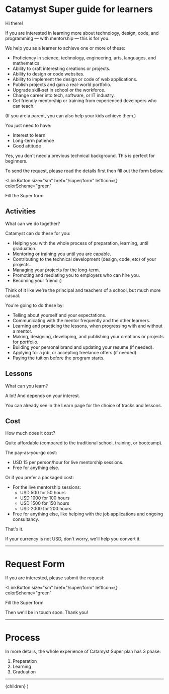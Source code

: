 

# Catamyst Super guide for learners

Hi there!

If you are interested in learning more about technology, design, code, and programming — with mentorship — this is for you.

We help you as a learner to achieve one or more of these:

- Proficiency in science, technology, engineering, arts, languages, and mathematics.
- Ability to craft interesting creations or projects.
- Ability to design or code websites.
- Ability to implement the design or code of web applications.
- Publish projects and gain a real-world portfolio.
- Upgrade skill-set in school or the workforce.
- Change career into tech, software, or IT industry.
- Get friendly mentorship or training from experienced developers who can teach.

(If you are a parent, you can also help your kids achieve them.)

You just need to have:

- Interest to learn
- Long-term patience
- Good attitude

Yes, you don't need a previous technical background. This is perfect for beginners.

To send the request, please read the details first then fill out the form below.

<LinkButton
  size="sm"
  href="/super/form"
  leftIcon={<Icon name="form" />}
  colorScheme="green"
>
  Fill the Super form
</LinkButton>

## Activities

What can we do together?

Catamyst can do these for you:

- Helping you with the whole process of preparation, learning, until graduation.
- Mentoring or training you until you are capable.
- Contributing to the technical development (design, code, etc) of your projects.
- Managing your projects for the long-term.
- Promoting and mediating you to employers who can hire you.
- Becoming your friend :)

Think of it like we're the principal and teachers of a school, but much more casual.

You're going to do these by:

- Telling about yourself and your expectations.
- Communicating with the mentor frequently and the other learners.
- Learning and practicing the lessons, when progressing with and without a mentor.
- Making, designing, developing, and publishing your creations or projects for portfolio.
- Building your personal brand and updating your resume (if needed).
- Applying for a job, or accepting freelance offers (if needed).
- Paying the tuition before the program starts.

## Lessons

What can you learn?

A lot! And depends on your interest.

You can already see in the <NextLink href="/learn" passHref><Link color="teal.500">Learn page</Link></NextLink> for the choice of tracks and lessons.

## Cost

How much does it cost?

Quite affordable (compared to the traditional school, training, or bootcamp).

The pay-as-you-go cost:

- USD 15 per person/hour for live mentorship sessions.
- Free for anything else.

Or if you prefer a packaged cost:

- For the live mentorship sessions:
  - USD 500 for 50 hours
  - USD 1000 for 100 hours
  - USD 1500 for 150 hours
  - USD 2000 for 200 hours
- Free for anything else, like helping with the job applications and ongoing consultancy.

That's it.

If your currency is not USD, don't worry, we'll help you convert it.

---

# Request Form

If you are interested, please submit the request:

<LinkButton
  size="sm"
  href="/super/form"
  leftIcon={<Icon name="form" />}
  colorScheme="green"
>
  Fill the Super form
</LinkButton>

Then we'll be in touch soon. Thank you!

---

# Process

In more details, the whole experience of Catamyst Super plan has 3 phase:

1. Preparation
2. Learning
3. Graduation

---

  <LayoutGuide title="Catamyst Super learning guide">{children}</LayoutGuide>
)
